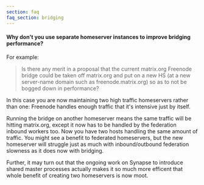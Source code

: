 ```yaml
---
section: faq
faq_section: bridging
---
```


#### Why don't you use separate homeserver instances to improve bridging performance?

For example:

> Is there any merit in a proposal that the current matrix.org Freenode bridge could be taken off matrix.org and put on a new HS (at a new server-name domain such as freenode.matrix.org) so as to not be bogged down in performance?

In this case you are now maintaining two high traffic homeservers rather than one: Freenode handles enough traffic that it's intensive just by itself.

Running the bridge on another homeserver means the same traffic will be hitting matrix.org, except it now has to be handled by the federation inbound workers too. Now you have two hosts handling the same amount of traffic. You might see a benefit to federated homeservers, but the new homeserver will struggle just as much with inbound/outbound federation slowness as it does now with bridging.

Further, it may turn out that the ongoing work on Synapse to introduce shared master processes actually makes it so much more efficent that whole benefit of creating two homeservers is now moot.
